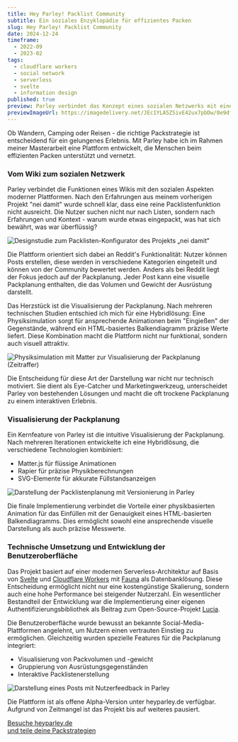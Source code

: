 ```yaml
---
title: Hey Parley! Packlist Community
subtitle: Ein soziales Enzyklopädie für effizientes Packen
slug: Hey Parley! Packlist Community
date: 2024-12-24
timeframe:
  - 2022-09
  - 2023-02
tags:
  - cloudflare workers
  - social network
  - serverless
  - svelte
  - information design
published: true
preview: Parley verbindet das Konzept eines sozialen Netzwerks mit einer kollaborativen Enzyklopädie für effizientes Packen. Die Plattform nutzt moderne Serverless-Technologien und eine innovative Visualisierung der Packplanung, um Nutzern zu helfen, von den Erfahrungen anderer zu lernen und ihre Ausrüstung optimal zu organisieren.
previewImageUrl: https://imagedelivery.net/JEc1YLA5ZSivE42ux7pbDw/0e9df3b3-2988-4b10-b868-e0891796d000/h=300
---
```


<script lang="ts">import Image from "$lib/components/Blog/Image.svelte";</script>

Ob Wandern, Camping oder Reisen - die richtige Packstrategie ist entscheidend für ein gelungenes Erlebnis. Mit Parley habe ich im Rahmen meiner Masterarbeit eine Plattform entwickelt, die Menschen beim effizienten Packen unterstützt und vernetzt.

### Vom Wiki zum sozialen Netzwerk

Parley verbindet die Funktionen eines Wikis mit den sozialen Aspekten moderner Plattformen. Nach den Erfahrungen aus meinem vorherigen Projekt "nei damit" wurde schnell klar, dass eine reine Packlistenfunktion nicht ausreicht. Die Nutzer suchen nicht nur nach Listen, sondern nach Erfahrungen und Kontext - warum wurde etwas eingepackt, was hat sich bewährt, was war überflüssig?

<Image
	src="https://imagedelivery.net/JEc1YLA5ZSivE42ux7pbDw/4b6bcd5d-e4c3-4520-297e-32dd808ef700/h=500"
	alt="Designstudie zum Packlisten-Konfigurator des Projekts „nei damit“"
/>

Die Plattform orientiert sich dabei an Reddit's Funktionalität: Nutzer können Posts erstellen, diese werden in verschiedene Kategorien eingeteilt und können von der Community bewertet werden. Anders als bei Reddit liegt der Fokus jedoch auf der Packplanung. Jeder Post kann eine visuelle Packplanung enthalten, die das Volumen und Gewicht der Ausrüstung darstellt.

Das Herzstück ist die Visualisierung der Packplanung. Nach mehreren technischen Studien entschied ich mich für eine Hybridlösung: Eine Physiksimulation sorgt für ansprechende Animationen beim "Eingießen" der Gegenstände, während ein HTML-basiertes Balkendiagramm präzise Werte liefert. Diese Kombination macht die Plattform nicht nur funktional, sondern auch visuell attraktiv.

<Image
	src="https://imagedelivery.net/JEc1YLA5ZSivE42ux7pbDw/888669f5-7601-433e-3893-b67396a29100/h=500"
	alt="Physiksimulation mit Matter zur Visualisierung der Packplanung (Zeitraffer)"
/>

Die Entscheidung für diese Art der Darstellung war nicht nur technisch motiviert. Sie dient als Eye-Catcher und Marketingwerkzeug, unterscheidet Parley von bestehenden Lösungen und macht die oft trockene Packplanung zu einem interaktiven Erlebnis.

### Visualisierung der Packplanung

Ein Kernfeature von Parley ist die intuitive Visualisierung der Packplanung. Nach mehreren Iterationen entwickelte ich eine Hybridlösung, die verschiedene Technologien kombiniert:

- Matter.js für flüssige Animationen
- Rapier für präzise Physikberechnungen
- SVG-Elemente für akkurate Füllstandsanzeigen

<Image
	src="https://imagedelivery.net/JEc1YLA5ZSivE42ux7pbDw/ca609619-194e-4d5f-2e18-74a3642a4200/h=500"
	alt="Darstellung der Packlistenplanung mit Versionierung in Parley"
/>

Die finale Implementierung verbindet die Vorteile einer physikbasierten Animation für das Einfüllen mit der Genauigkeit eines HTML-basierten Balkendiagramms. Dies ermöglicht sowohl eine ansprechende visuelle Darstellung als auch präzise Messwerte.

### Technische Umsetzung und Entwicklung der Benutzeroberfläche

Das Projekt basiert auf einer modernen Serverless-Architektur auf Basis von [Svelte](https://svelte.dev) und [Cloudflare Workers](https://workers.cloudflare.com/) mit [Fauna](https://fauna.com) als Datenbanklösung. Diese Entscheidung ermöglicht nicht nur eine kostengünstige Skalierung, sondern auch eine hohe Performance bei steigender Nutzerzahl. Ein wesentlicher Bestandteil der Entwicklung war die Implementierung einer eigenen Authentifizierungsbibliothek als Beitrag zum Open-Source-Projekt [Lucia](https://lucia-auth.com).

Die Benutzeroberfläche wurde bewusst an bekannte Social-Media-Plattformen angelehnt, um Nutzern einen vertrauten Einstieg zu ermöglichen. Gleichzeitig wurden spezielle Features für die Packplanung integriert:

- Visualisierung von Packvolumen und -gewicht
- Gruppierung von Ausrüstungsgegenständen
- Interaktive Packlistenerstellung

<Image
	src="https://imagedelivery.net/JEc1YLA5ZSivE42ux7pbDw/d968b268-4f39-4a67-577c-04b868fe5f00/h=500"
	alt="Darstellung eines Posts mit Nutzerfeedback in Parley"
/>

Die Plattform ist als offene Alpha-Version unter heyparley.de verfügbar. Aufgrund von Zeitmangel ist das Projekt bis auf weiteres pausiert.

<div class="mt-20">
	<a
		href="https://heyparley.de"
		target="_blank"
		class="mx-auto flex items-center justify-center gap-4 rounded-md bg-white-600 p-10 no-underline max-sm:flex-col sm:gap-10"
	>
		<i class="fa-regular fa-globe-pointer text-4xl"></i>
		<span class="max-sm:text-center">
			<span class="text-2xl">
				Besuche <span class="underline">heyparley.de</span>
			</span>
			<br />
			<span class="text-md leading-none">und teile deine Packstrategien</span>
		</span>
	</a>
</div>

<!--
"Parley" ist ein innovatives soziales Netzwerk, das sich der effizienten Packplanung widmet. Das Herzstück der Plattform ist eine visuelle Packplanungskomponente, die sowohl funktional als auch als Marketing-Element dient. In der technischen Umsetzung wurden verschiedene Visualisierungstechniken erprobt, darunter Physiksimulationen mit den Frameworks Matter und Rapier, bis schließlich eine Hybridlösung entwickelt wurde.

Der technische Aufbau von "Parley" basiert auf einer modernen Serverless-Architektur, bei der Fauna als primäre Datenbanklösung zum Einsatz kommt. Diese Entscheidung für eine Serverless-Infrastruktur erwies sich trotz anfänglicher Komplexität als vorteilhaft, da sie sowohl Kosteneffizienz als auch hohe Performance gewährleistet.

Ein zentrales technisches Element ist die selbst entwickelte Authentifizierungsbibliothek, die als Beitrag zum Open-Source-Projekt [Lucia](https//lucia-auth.com) eingebracht wurde. Diese Implementierung ermöglicht eine maßgeschneiderte Benutzerverwaltung, auch wenn dies einen höheren initialen Entwicklungsaufwand bedeutete als die Verwendung bestehender Authentifizierungslösungen.

Die Visualisierungskomponente der Packplanung wurde in mehreren technischen Iterationen entwickelt. Zunächst wurde das JavaScript Framework Matter eingesetzt, das sich jedoch aufgrund von Clipping-Problemen und Performance-Einschränkungen als unzureichend erwies. Ein zweiter Ansatz verwendete Rapier, eine in Rust geschriebene und mittels WebAssembly im Browser ausführbare Lösung, die zwar bessere Performance bot, aber Probleme bei der präzisen Füllstandsdarstellung zeigte. Die finale Implementierung ist eine Hybridlösung, die Matter für die Eingießanimation nutzt und gleichzeitig HTML-Elemente für die präzise Füllstandsanzeige verwendet. Diese Kombination ermöglicht sowohl ansprechende Animationen als auch genaue Darstellungen der Packplanung.

Die gesamte Anwendung wurde mit Fokus auf Skalierbarkeit und Wartbarkeit entwickelt, wobei der Code durch eine klare Struktur und Dokumentation übersichtlich gehalten wurde. Die Alpha-Version ist unter heyparley.de verfügbar und enthält bereits integrierte Monitoring- und Feedback-Funktionen zur weiteren Optimierung. -->
